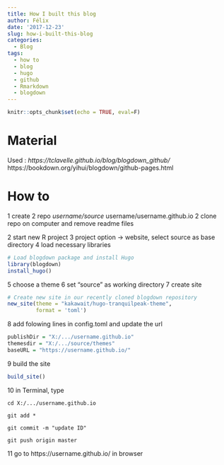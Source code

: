```yaml
---
title: How I built this blog
author: Félix
date: '2017-12-23'
slug: how-i-built-this-blog
categories:
  - Blog
tags:
  - how to
  - blog
  - hugo
  - github
  - Rmarkdown
  - blogdown
---
```


```r
knitr::opts_chunk$set(echo = TRUE, eval=F)
```

# Material

Used :
*https://tclavelle.github.io/blog/blogdown_github/
*https://bookdown.org/yihui/blogdown/github-pages.html

# How to 
1 create 2 repo
  *username/source
  *username/username.github.io
2 clone repo on computer and remove readme files
  
2 start new R project
3 project option -> website, select source as base directory
4 load necessary libraries 

```r
# Load blogdown package and install Hugo
library(blogdown)
install_hugo()
```

5 choose a theme
6 set "source" as working directory
7 create site
```r
# Create new site in our recently cloned blogdown repository
new_site(theme = "kakawait/hugo-tranquilpeak-theme",
         format = 'toml')
```

8 add folowing lines in  config.toml and update the url
```r
publishDir = "X:/.../username.github.io"
themesdir = "X:/.../source/themes"
baseURL = "https://username.github.io/"

```

9 build the site
```r
build_site()
```


10 in Terminal, type 
```git
cd X:/.../username.github.io

git add *

git commit -m "update ID"

git push origin master
```

11 go to https://username.github.io/ in browser 